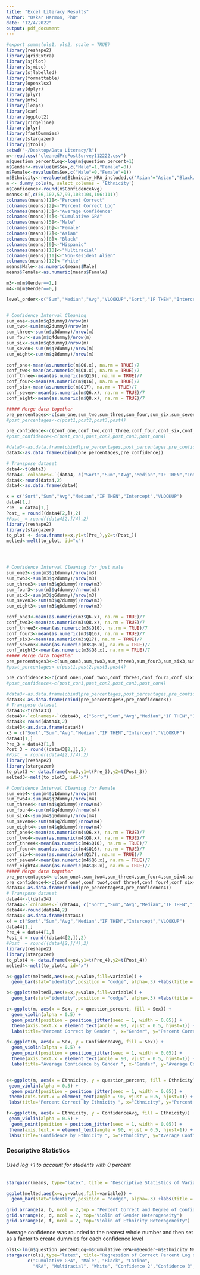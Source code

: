 ```yaml
---
title: "Excel Literacy Results"
author: "Oskar Harmon, PhD"
date: "12/4/2022"
output: pdf_document
---
```


```r
#export_summs(ols1, ols2, scale = TRUE)
library(reshape2) 
library(gridExtra)  
library(sjPlot)
library(sjmisc)
library(sjlabelled)
library(formattable)
library(openxlsx)
library(dplyr)
library(plyr)
library(mfx)
library(leaps)
library(car)
library(ggplot2)
library(ridgeline)
library(plyr)
library(fastDummies)
library(stargazer)
library(jtools)
setwd("~/Desktop/Data Literacy/R")
m<-read.csv("cleanedPrePostSurvey112222.csv")
m$question_percentLog<-log(m$question_percent+1)
m$Gender<-revalue(m$Sex,c("Male"=1,"Female"=0))
m$Female<-revalue(m$Sex,c("Male"=0,"Female"=1))
m$Ethnicity<-revalue(m$Ethnicity_NRA_included,c('Asian'="Asian","Black/African American"="Black","Hispanic/Latino"="Hispanic","NRA"="NRA","Two or more races"="Multiracial","White"="White"))
m <- dummy_cols(m, select_columns = 'Ethnicity')
m$Confidence<-round(m$ConfidenceAvg)
means<-m[,c(56,102,57,99,103:104,106:111)]
colnames(means)[1]<-"Percent Correct"
colnames(means)[2]<-"Percent Correct Log"
colnames(means)[3]<-"Average Confidence"
colnames(means)[4]<-"Cumulative GPA"
colnames(means)[5]<-"Male"
colnames(means)[6]<-"Female"
colnames(means)[7]<-"Asian"
colnames(means)[8]<-"Black"
colnames(means)[9]<-"Hispanic"
colnames(means)[10]<-"Multiracial"
colnames(means)[11]<-"Non-Resident Alien"
colnames(means)[12]<-"White"
means$Male<-as.numeric(means$Male)
means$Female<-as.numeric(means$Female)

m3<-m[m$Gender==1,]
m4<-m[m$Gender==0,]

level_order<-c("Sum","Median","Avg","VLOOKUP","Sort","IF THEN","Intercept")


# Confidence Interval Cleaning 
sum_one<-sum(m$q1dummy)/nrow(m)
sum_two<-sum(m$q2dummy)/nrow(m)
sum_three<-sum(m$q3dummy)/nrow(m)
sum_four<-sum(m$q4dummy)/nrow(m)
sum_six<-sum(m$q6dummy)/nrow(m)
sum_seven<-sum(m$q7dummy)/nrow(m)
sum_eight<-sum(m$q8dummy)/nrow(m)

conf_one<-mean(as.numeric(m$Q6.x), na.rm = TRUE)/7
conf_two<-mean(as.numeric(m$Q8.x), na.rm = TRUE)/7
conf_three<-mean(as.numeric(m$Q10), na.rm = TRUE)/7
conf_four<-mean(as.numeric(m$Q16), na.rm = TRUE)/7
conf_six<-mean(as.numeric(m$Q17), na.rm = TRUE)/7
conf_seven<-mean(as.numeric(m$Q6.x), na.rm = TRUE)/7
conf_eight<-mean(as.numeric(m$Q8.x), na.rm = TRUE)/7

##### Merge data together
pre_percentages<-c(sum_one,sum_two,sum_three,sum_four,sum_six,sum_seven,sum_eight)
#post_percentages<-c(post1,post2,post3,post4)

pre_confidence<-c(conf_one,conf_two,conf_three,conf_four,conf_six,conf_seven,conf_eight)
#post_confidence<-c(post_con1,post_con2,post_con3,post_con4)

#data3<-as.data.frame(cbind(pre_percentages,post_percentages,pre_confidence,post_confidence))
data3<-as.data.frame(cbind(pre_percentages,pre_confidence))

# Transpose dataset 
data4<-t(data3)
data4<-`colnames<-`(data4, c("Sort","Sum","Avg","Median","IF THEN","Intercept","VLOOKUP"))
data4<-round(data4,2)
data4<-as.data.frame(data4)

x = c("Sort","Sum","Avg","Median","IF THEN","Intercept","VLOOKUP")
data4[1,]
Pre_ = data4[1,]
Post_ = round((data4[2,]),2)
#Post_ = round((data4[2,]/4),2)
library(reshape2)
library(stargazer)
to_plot <- data.frame(x=x,y1=t(Pre_),y2=t(Post_))
melted<-melt(to_plot, id="x")




# Confidence Interval Cleaning for just male
sum_one3<-sum(m3$q1dummy)/nrow(m3)
sum_two3<-sum(m3$q2dummy)/nrow(m3)
sum_three3<-sum(m3$q3dummy)/nrow(m3)
sum_four3<-sum(m3$q4dummy)/nrow(m3)
sum_six3<-sum(m3$q6dummy)/nrow(m3)
sum_seven3<-sum(m3$q7dummy)/nrow(m3)
sum_eight3<-sum(m3$q8dummy)/nrow(m3)

conf_one3<-mean(as.numeric(m3$Q6.x), na.rm = TRUE)/7
conf_two3<-mean(as.numeric(m3$Q8.x), na.rm = TRUE)/7
conf_three3<-mean(as.numeric(m3$Q10), na.rm = TRUE)/7
conf_four3<-mean(as.numeric(m3$Q16), na.rm = TRUE)/7
conf_six3<-mean(as.numeric(m3$Q17), na.rm = TRUE)/7
conf_seven3<-mean(as.numeric(m3$Q6.x), na.rm = TRUE)/7
conf_eight3<-mean(as.numeric(m3$Q8.x), na.rm = TRUE)/7
##### Merge data together
pre_percentages3<-c(sum_one3,sum_two3,sum_three3,sum_four3,sum_six3,sum_seven3,sum_eight3)
#post_percentages<-c(post1,post2,post3,post4)

pre_confidence3<-c(conf_one3,conf_two3,conf_three3,conf_four3,conf_six3,conf_seven3,conf_eight3)
#post_confidence<-c(post_con1,post_con2,post_con3,post_con4)

#data3<-as.data.frame(cbind(pre_percentages,post_percentages,pre_confidence,post_confidence))
data33<-as.data.frame(cbind(pre_percentages3,pre_confidence3))
# Transpose dataset 
data43<-t(data33)
data43<-`colnames<-`(data43, c("Sort","Sum","Avg","Median","IF THEN","Intercept","VLOOKUP"))
data43<-round(data43,2)
data43<-as.data.frame(data43)
x3 = c("Sort","Sum","Avg","Median","IF THEN","Intercept","VLOOKUP")
data43[1,]
Pre_3 = data43[1,]
Post_3 = round((data43[2,]),2)
#Post_ = round((data4[2,]/4),2)
library(reshape2)
library(stargazer)
to_plot3 <- data.frame(x=x3,y1=t(Pre_3),y2=t(Post_3))
melted3<-melt(to_plot3, id="x")

# Confidence Interval Cleaning for Female
sum_one4<-sum(m4$q1dummy)/nrow(m4)
sum_two4<-sum(m4$q2dummy)/nrow(m4)
sum_three4<-sum(m4$q3dummy)/nrow(m4)
sum_four4<-sum(m4$q4dummy)/nrow(m4)
sum_six4<-sum(m4$q6dummy)/nrow(m4)
sum_seven4<-sum(m4$q7dummy)/nrow(m4)
sum_eight4<-sum(m4$q8dummy)/nrow(m4)
conf_one4<-mean(as.numeric(m4$Q6.x), na.rm = TRUE)/7
conf_two4<-mean(as.numeric(m4$Q8.x), na.rm = TRUE)/7
conf_three4<-mean(as.numeric(m4$Q10), na.rm = TRUE)/7
conf_four4<-mean(as.numeric(m4$Q16), na.rm = TRUE)/7
conf_six4<-mean(as.numeric(m4$Q17), na.rm = TRUE)/7
conf_seven4<-mean(as.numeric(m4$Q6.x), na.rm = TRUE)/7
conf_eight4<-mean(as.numeric(m4$Q8.x), na.rm = TRUE)/7
##### Merge data together
pre_percentages4<-c(sum_one4,sum_two4,sum_three4,sum_four4,sum_six4,sum_seven4,sum_eight4)
pre_confidence4<-c(conf_one4,conf_two4,conf_three4,conf_four4,conf_six4,conf_seven4,conf_eight4)
data34<-as.data.frame(cbind(pre_percentages4,pre_confidence4))
# Transpose dataset 
data44<-t(data34)
data44<-`colnames<-`(data44, c("Sort","Sum","Avg","Median","IF THEN","Intercept","VLOOKUP"))
data44<-round(data44,2)
data44<-as.data.frame(data44)
x4 = c("Sort","Sum","Avg","Median","IF THEN","Intercept","VLOOKUP")
data44[1,]
Pre_4 = data44[1,]
Post_4 = round((data44[2,]),2)
#Post_ = round((data4[2,]/4),2)
library(reshape2)
library(stargazer)
to_plot4 <- data.frame(x=x4,y1=t(Pre_4),y2=t(Post_4))
melted4<-melt(to_plot4, id="x")

a<-ggplot(melted4,aes(x=x,y=value,fill=variable)) + 
  geom_bar(stat="identity",position = "dodge", alpha=.3) +labs(title = "Female Responses",y= "", x = "Question Topic")+ scale_fill_discrete(name = "Result", labels = c("Correct", "Confidence")) + theme(legend.position="top",legend.title = element_blank()) + scale_x_discrete(limits = level_order)+ theme(axis.text.x = element_text(angle = 90, vjust = 0.5, hjust=1)) 

b<-ggplot(melted3,aes(x=x,y=value,fill=variable)) + 
  geom_bar(stat="identity",position = "dodge", alpha=.3) +labs(title = "Male Responses",y= "", x = "Question Topic")+ scale_fill_discrete(name = "Result", labels = c("Correct", "Confidence")) + theme(legend.position="top",legend.title = element_blank()) + scale_x_discrete(limits = level_order)+ theme(axis.text.x = element_text(angle = 90, vjust = 0.5, hjust=1))

c<-ggplot(m, aes(x = Sex, y = question_percent, fill = Sex)) +
  geom_violin(alpha = 0.5) +
  geom_point(position = position_jitter(seed = 1, width = 0.05)) +
  theme(axis.text.x = element_text(angle = 90, vjust = 0.5, hjust=1)) +  theme(legend.position = "none") +
  labs(title="Percent Correct by Gender ", x="Gender", y="Percent Correct") 

d<-ggplot(m, aes(x = Sex, y = ConfidenceAvg, fill = Sex)) +
  geom_violin(alpha = 0.5) +
  geom_point(position = position_jitter(seed = 1, width = 0.05)) +
  theme(axis.text.x = element_text(angle = 90, vjust = 0.5, hjust=1)) +  theme(legend.position = "none") +
  labs(title="Average Confidence by Gender ", x="Gender", y="Average Confidence") 


e<-ggplot(m, aes(x = Ethnicity, y = question_percent, fill = Ethnicity)) +
 geom_violin(alpha = 0.5) +
  geom_point(position = position_jitter(seed = 1, width = 0.05)) +
 theme(axis.text.x = element_text(angle = 90, vjust = 0.5, hjust=1)) +  theme(legend.position = "none") +
 labs(title="Percent Correct by Ethnicity ", x="Ethnicity", y="Percent Correct")

f<-ggplot(m, aes(x = Ethnicity, y = ConfidenceAvg, fill = Ethnicity)) +
 geom_violin(alpha = 0.5) +
  geom_point(position = position_jitter(seed = 1, width = 0.05)) +
 theme(axis.text.x = element_text(angle = 90, vjust = 0.5, hjust=1)) +  theme(legend.position = "none") +
 labs(title="Confidence by Ethnicity ", x="Ethnicity", y="Average Confidence")

```

### Descriptive Statistics
###### Used log +1 to account for students with 0 percent
```r
stargazer(means, type="latex", title = "Descriptive Statistics of Variables")
```


```r
ggplot(melted,aes(x=x,y=value,fill=variable)) + 
  geom_bar(stat="identity",position = "dodge", alpha=.3) +labs(title = "Percent Correct and Degree of Confidence By Question",y= "", x = "Question Topic")+ scale_fill_discrete(name = "Result", labels = c("Correct", "Confidence")) + theme(legend.position="top",legend.title = element_blank()) + scale_x_discrete(limits = level_order) 

grid.arrange(a, b, ncol = 2,top = "Percent Correct and Degree of Confidence per Question By Gender") 
grid.arrange(c, d, ncol = 2, top="Violin of Gender Heterogeneity") 
grid.arrange(e, f, ncol = 2, top="Violin of Ethnicity Heterogeneity") 

```





Average confidence was rounded to the nearest whole number and then set as a factor to create dummies for each confidence level
```r
ols1<-lm(m$question_percentLog~m$Cumulative_GPA+m$Gender+m$Ethnicity_NRA_included+as.factor(m$Confidence))
stargazer(ols1,type="latex", title="Regression of Correct Percent Log on Covariates",covariate.labels = 
        c("Cumulative GPA", "Male", "Black", "Latino",
          "NRA", "Multiracial", "White", "Confidence 2","Confidence 3","Confidence 4","Intercept"),dep.var.labels = "Percent Correct Log")
```





